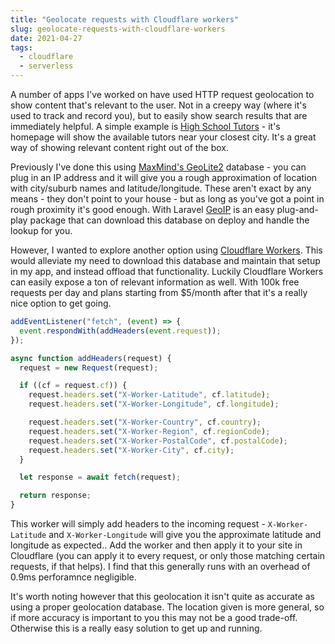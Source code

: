 ```yaml
---
title: "Geolocate requests with Cloudflare workers"
slug: geolocate-requests-with-cloudflare-workers
date: 2021-04-27
tags:
  - cloudflare
  - serverless
---
```


A number of apps I've worked on have used HTTP request geolocation to show content that's relevant to the user. Not in a creepy way (where it's used to track and record you), but to easily show search results that are immediately helpful. A simple example is [High School Tutors](https://highschooltutors.com.au) - it's homepage will show the available tutors near your closest city. It's a great way of showing relevant content right out of the box.

Previously I've done this using [MaxMind's GeoLite2](https://dev.maxmind.com/geoip/geoip2/geolite2) database - you can plug in an IP address and it will give you a rough approximation of location with city/suburb names and latitude/longitude. These aren't exact by any means - they don't point to your house - but as long as you've got a point in rough proximity it's good enough. With Laravel [GeoIP](https://github.com/Torann/laravel-geoip) is an easy plug-and-play package that can download this database on deploy and handle the lookup for you.

However, I wanted to explore another option using [Cloudflare Workers](https://workers.cloudflare.com/). This would alleviate my need to download this database and maintain that setup in my app, and instead offload that functionality. Luckily Cloudflare Workers can easily expose a ton of relevant information as well. With 100k free requests per day and plans starting from $5/month after that it's a really nice option to get going.

```js
addEventListener("fetch", (event) => {
  event.respondWith(addHeaders(event.request));
});

async function addHeaders(request) {
  request = new Request(request);

  if ((cf = request.cf)) {
    request.headers.set("X-Worker-Latitude", cf.latitude);
    request.headers.set("X-Worker-Longitude", cf.longitude);

    request.headers.set("X-Worker-Country", cf.country);
    request.headers.set("X-Worker-Region", cf.regionCode);
    request.headers.set("X-Worker-PostalCode", cf.postalCode);
    request.headers.set("X-Worker-City", cf.city);
  }

  let response = await fetch(request);

  return response;
}
```

This worker will simply add headers to the incoming request - `X-Worker-Latitude` and `X-Worker-Longitude` will give you the approximate latitude and longitude as expected.. Add the worker and then apply it to your site in Cloudflare (you can apply it to every request, or only those matching certain requests, if that helps). I find that this generally runs with an overhead of 0.9ms perforamnce negligible.

It's worth noting however that this geolocation it isn't quite as accurate as using a proper geolocation database. The location given is more general, so if more accuracy is important to you this may not be a good trade-off. Otherwise this is a really easy solution to get up and running.
